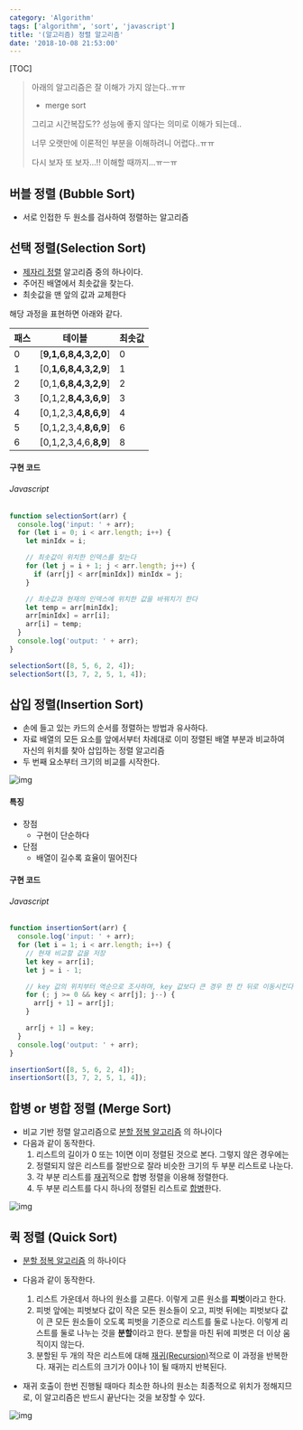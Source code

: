 ```yaml
---
category: 'Algorithm'
tags: ['algorithm', 'sort', 'javascript']
title: '(알고리즘) 정렬 알고리즘'
date: '2018-10-08 21:53:00'
---
```


[TOC]

> 아래의 알고리즘은 잘 이해가 가지 않는다..ㅠㅠ
>
> - merge sort
>
> 그리고 시간복잡도?? 성능에 좋지 않다는 의미로 이해가 되는데..
>
> 너무 오랫만에 이론적인 부분을 이해하려니 어렵다..ㅠㅠ
>
> 다시 보자 또 보자…!! 이해할 때까지…ㅠㅡㅠ

## 버블 정렬 (Bubble Sort)

- 서로 인접한 두 원소를 검사하여 정렬하는 알고리즘

## 선택 정렬(Selection Sort)

- [제자리 정렬](https://ko.wikipedia.org/w/index.php?title=%EC%A0%9C%EC%9E%90%EB%A6%AC_%EC%95%8C%EA%B3%A0%EB%A6%AC%EC%A6%98&action=edit&redlink=1) 알고리즘 중의 하나이다.
- 주어진 배열에서 최솟값을 찾는다.
- 최솟값을 맨 앞의 값과 교체한다

해당 과정을 표현하면 아래와 같다.

| 패스 | 테이블                | 최솟값 |
| ---- | --------------------- | ------ |
| 0    | [**9,1,6,8,4,3,2,0**] | 0      |
| 1    | [0,**1,6,8,4,3,2,9**] | 1      |
| 2    | [0,1,**6,8,4,3,2,9**] | 2      |
| 3    | [0,1,2,**8,4,3,6,9**] | 3      |
| 4    | [0,1,2,3,**4,8,6,9**] | 4      |
| 5    | [0,1,2,3,4,**8,6,9**] | 6      |
| 6    | [0,1,2,3,4,6,**8,9**] | 8      |

#### 구현 코드

###### Javascript

```javascript
function selectionSort(arr) {
  console.log('input: ' + arr);
  for (let i = 0; i < arr.length; i++) {
    let minIdx = i;

    // 최솟값이 위치한 인덱스를 찾는다
    for (let j = i + 1; j < arr.length; j++) {
      if (arr[j] < arr[minIdx]) minIdx = j;
    }

    // 최솟값과 현재의 인덱스에 위치한 값을 바꿔치기 한다
    let temp = arr[minIdx];
    arr[minIdx] = arr[i];
    arr[i] = temp;
  }
  console.log('output: ' + arr);
}

selectionSort([8, 5, 6, 2, 4]);
selectionSort([3, 7, 2, 5, 1, 4]);
```

## 삽입 정렬(Insertion Sort)

- 손에 들고 있는 카드의 순서를 정렬하는 방법과 유사하다.
- 자료 배열의 모든 요소를 앞에서부터 차례대로 이미 정렬된 배열 부분과 비교하여 자신의 위치를 찾아 삽입하는 정렬 알고리즘
- 두 번째 요소부터 크기의 비교를 시작한다.

![img](https://upload.wikimedia.org/wikipedia/commons/e/ea/Insertion_sort_001.PNG)

#### 특징

- 장점
  - 구현이 단순하다
- 단점
  - 배열이 길수록 효율이 떨어진다

#### 구현 코드

###### Javascript

```javascript
function insertionSort(arr) {
  console.log('input: ' + arr);
  for (let i = 1; i < arr.length; i++) {
    // 현재 비교할 값을 저장
    let key = arr[i];
    let j = i - 1;

    // key 값의 위치부터 역순으로 조사하며, key 값보다 큰 경우 한 칸 뒤로 이동시킨다
    for (; j >= 0 && key < arr[j]; j--) {
      arr[j + 1] = arr[j];
    }

    arr[j + 1] = key;
  }
  console.log('output: ' + arr);
}

insertionSort([8, 5, 6, 2, 4]);
insertionSort([3, 7, 2, 5, 1, 4]);
```

## 합병 or 병합 정렬 (Merge Sort)

- 비교 기반 정렬 알고리즘으로 [분할 정복 알고리즘](https://ko.wikipedia.org/wiki/%EB%B6%84%ED%95%A0_%EC%A0%95%EB%B3%B5_%EC%95%8C%EA%B3%A0%EB%A6%AC%EC%A6%98) 의 하나이다
- 다음과 같이 동작한다.
  1. 리스트의 길이가 0 또는 1이면 이미 정렬된 것으로 본다. 그렇지 않은 경우에는
  2. 정렬되지 않은 리스트를 절반으로 잘라 비슷한 크기의 두 부분 리스트로 나눈다.
  3. 각 부분 리스트를 [재귀](https://ko.wikipedia.org/wiki/%EC%9E%AC%EA%B7%80%ED%95%A8%EC%88%98)적으로 합병 정렬을 이용해 정렬한다.
  4. 두 부분 리스트를 다시 하나의 정렬된 리스트로 [합병](https://ko.wikipedia.org/w/index.php?title=%ED%95%A9%EB%B3%91_%EC%95%8C%EA%B3%A0%EB%A6%AC%EC%A6%98&action=edit&redlink=1)한다.

![img](https://cdn-images-1.medium.com/max/1600/1*aJ1YiME33o0dBZTCmid7iw.png)

## 퀵 정렬 (Quick Sort)

- [분할 정복 알고리즘](https://ko.wikipedia.org/wiki/%EB%B6%84%ED%95%A0_%EC%A0%95%EB%B3%B5_%EC%95%8C%EA%B3%A0%EB%A6%AC%EC%A6%98) 의 하나이다
- 다음과 같이 동작한다.

  1. 리스트 가운데서 하나의 원소를 고른다. 이렇게 고른 원소를 **피벗**이라고 한다.
  2. 피벗 앞에는 피벗보다 값이 작은 모든 원소들이 오고, 피벗 뒤에는 피벗보다 값이 큰 모든 원소들이 오도록 피벗을 기준으로 리스트를 둘로 나눈다. 이렇게 리스트를 둘로 나누는 것을 **분할**이라고 한다. 분할을 마친 뒤에 피벗은 더 이상 움직이지 않는다.
  3. 분할된 두 개의 작은 리스트에 대해 [재귀(Recursion)](https://ko.wikipedia.org/wiki/%EC%9E%AC%EA%B7%80%ED%95%A8%EC%88%98)적으로 이 과정을 반복한다. 재귀는 리스트의 크기가 0이나 1이 될 때까지 반복된다.

- 재귀 호출이 한번 진행될 때마다 최소한 하나의 원소는 최종적으로 위치가 정해지므로, 이 알고리즘은 반드시 끝난다는 것을 보장할 수 있다.

![img](https://image.slidesharecdn.com/3-150507101206-lva1-app6892/95/38-quicksort-5-1024.jpg?cb=1430993563)
